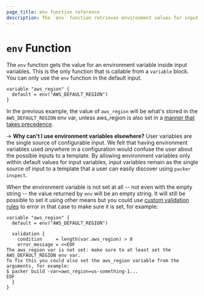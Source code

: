 ```yaml
---
page_title: env function reference
description: The `env` function retrieves environment values for input variables. Learn how to use the `env` function in Packer templates.
---
```


# `env` Function

The `env` function gets the value for an environment variable inside input
variables. This is the only function that is callable from a `variable`
block. You can only use the `env` function in the default input. 

```hcl
variable "aws_region" {
  default = env("AWS_DEFAULT_REGION")
}
```

In the previous example, the value of `aws_region` will be what's stored in the
`AWS_DEFAULT_REGION` env var, unless aws_region is also set in a [manner that takes
precedence](/packer/docs/templates/hcl_templates/variables#variable-definition-precedence).

-> **Why can't I use environment variables elsewhere?** User variables are the
single source of configurable input. We felt that having environment variables
used _anywhere_ in a configuration would confuse the user about the possible inputs
to a template. By allowing environment variables only within default values for
input variables, input variables remain as the single source of input to a
template that a user can easily discover using `packer inspect`.

When the environment variable is not set at all -- not even with the empty
string -- the value returned by `env` will be an empty string. It will still
be possible to set it using other means but you could use [custom validation
rules](/packer/docs/templates/hcl_templates/variables#custom-validation-rules) to error in that case
to make sure it is set, for example:

```hcl
variable "aws_region" {
  default = env("AWS_DEFAULT_REGION")

  validation {
    condition     = length(var.aws_region) > 0
    error_message = <<EOF
The aws_region var is not set: make sure to at least set the AWS_DEFAULT_REGION env var.
To fix this you could also set the aws_region variable from the arguments, for example:
$ packer build -var=aws_region=us-something-1...
EOF
  }
}
```
